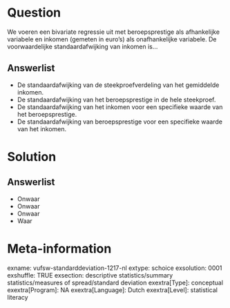 Question
========
We voeren een bivariate regressie uit met beroepsprestige als afhankelijke variabele en inkomen (gemeten in euro's) als onafhankelijke variabele. De voorwaardelijke standaardafwijking van inkomen is...

Answerlist
----------
* De standaardafwijking van de steekproefverdeling van het gemiddelde inkomen.
* De standaardafwijking van het beroepsprestige in de hele steekproef.
* De standaardafwijking van het inkomen voor een specifieke waarde van het beroepsprestige.
* De standaardafwijking van beroepsprestige voor een specifieke waarde van het inkomen.

Solution
========

Answerlist
----------
* Onwaar
* Onwaar
* Onwaar
* Waar

Meta-information
================
exname: vufsw-standarddeviation-1217-nl
extype: schoice
exsolution: 0001
exshuffle: TRUE
exsection: descriptive statistics/summary statistics/measures of spread/standard deviation
exextra[Type]: conceptual
exextra[Program]: NA
exextra[Language]: Dutch
exextra[Level]: statistical literacy

